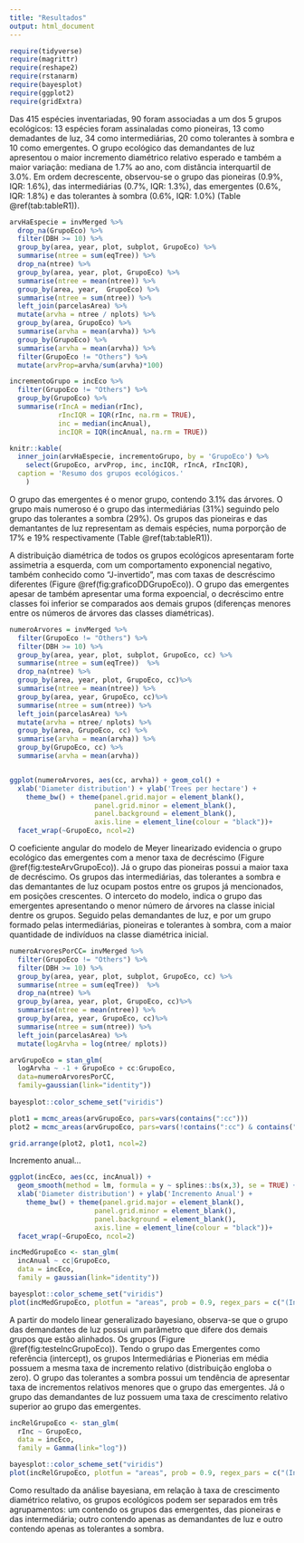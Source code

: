 ```yaml
---
title: "Resultados"
output: html_document
---
```



```r
require(tidyverse)
require(magrittr)
require(reshape2)
require(rstanarm)
require(bayesplot)
require(ggplot2)
require(gridExtra)
```

Das 415 espécies inventariadas, 90 foram associadas a um dos 5 grupos ecológicos: 13 espécies foram assinaladas como pioneiras, 13 como demadantes de luz, 34 como intermediárias, 20 como tolerantes à sombra e 10 como emergentes. O grupo ecológico das demandantes de luz apresentou o maior incremento diamétrico relativo esperado e também a maior variação: mediana de 1.7% ao ano, com distância interquartil de 3.0%. Em ordem decrescente, observou-se o grupo das pioneiras (0.9%, IQR: 1.6%), das intermediárias (0.7%, IQR: 1.3%), das emergentes (0.6%, IQR: 1.8%) e das tolerantes à sombra (0.6%, IQR: 1.0%) (Table \@ref(tab:tableR1)).   

```r
arvHaEspecie = invMerged %>%
  drop_na(GrupoEco) %>%
  filter(DBH >= 10) %>%
  group_by(area, year, plot, subplot, GrupoEco) %>% 
  summarise(ntree = sum(eqTree)) %>%
  drop_na(ntree) %>%
  group_by(area, year, plot, GrupoEco) %>%
  summarise(ntree = mean(ntree)) %>%
  group_by(area, year,  GrupoEco) %>%
  summarise(ntree = sum(ntree)) %>%
  left_join(parcelasArea) %>%
  mutate(arvha = ntree / nplots) %>%
  group_by(area, GrupoEco) %>%
  summarise(arvha = mean(arvha)) %>%
  group_by(GrupoEco) %>%
  summarise(arvha = mean(arvha)) %>%
  filter(GrupoEco != "Others") %>%
  mutate(arvProp=arvha/sum(arvha)*100)

incrementoGrupo = incEco %>%
  filter(GrupoEco != "Others") %>%
  group_by(GrupoEco) %>%
  summarise(rIncA = median(rInc),
            rIncIQR = IQR(rInc, na.rm = TRUE),
            inc = median(incAnual),
            incIQR = IQR(incAnual, na.rm = TRUE))
```

```r
knitr::kable(
  inner_join(arvHaEspecie, incrementoGrupo, by = 'GrupoEco') %>%
    select(GrupoEco, arvProp, inc, incIQR, rIncA, rIncIQR),
  caption = 'Resumo dos grupos ecológicos.'
    )
```

O grupo das emergentes é o menor grupo, contendo 3.1% das árvores. O grupo mais numeroso é o grupo das intermediárias (31%) seguindo pelo grupo das tolerantes a sombra (29%). Os grupos das pioneiras e das demantantes de luz representam as demais espécies, numa porporção de 17% e 19% respectivamente (Table \@ref(tab:tableR1)).

A distribuição diamétrica de todos os grupos ecológicos apresentaram forte assimetria a esquerda, com um  comportamento exponencial negativo, também conhecido como "J-invertido", mas com taxas de descréscimo diferentes (Figure \@ref(fig:graficoDDGrupoEco)). O grupo das emergentes apesar de também apresentar uma forma expoencial, o decréscimo entre classes foi inferior se comparados aos demais grupos (diferenças menores entre os números de árvores das classes diamétricas). 

```r
numeroArvores = invMerged %>%
  filter(GrupoEco != "Others") %>%
  filter(DBH >= 10) %>%
  group_by(area, year, plot, subplot, GrupoEco, cc) %>% 
  summarise(ntree = sum(eqTree))  %>%
  drop_na(ntree) %>%
  group_by(area, year, plot, GrupoEco, cc)%>%
  summarise(ntree = mean(ntree)) %>%
  group_by(area, year, GrupoEco, cc)%>%
  summarise(ntree = sum(ntree)) %>%
  left_join(parcelasArea) %>%
  mutate(arvha = ntree/ nplots) %>%
  group_by(area, GrupoEco, cc) %>%
  summarise(arvha = mean(arvha)) %>%
  group_by(GrupoEco, cc) %>%
  summarise(arvha = mean(arvha)) 


ggplot(numeroArvores, aes(cc, arvha)) + geom_col() +
  xlab('Diameter distribution') + ylab('Trees per hectare') +
    theme_bw() + theme(panel.grid.major = element_blank(),
                     panel.grid.minor = element_blank(),
                     panel.background = element_blank(),
                     axis.line = element_line(colour = "black"))+
  facet_wrap(~GrupoEco, ncol=2)


```


O coeficiente angular do modelo de Meyer linearizado evidencia o grupo ecológico das emergentes com a menor taxa de decréscimo (Figure \@ref(fig:testeArvGrupoEco)). Já o grupo das pioneiras possui a maior taxa de decréscimo. Os grupos das intermediárias, das tolerantes a sombra e das demantantes de luz ocupam postos entre os grupos já mencionados, em posições crescentes. O interceto do modelo, indica o grupo das emergentes apresentando o menor número de árvores na classe inicial dentre os grupos. Seguido pelas demandantes de luz, e por um grupo formado pelas intermediárias, pioneiras e tolerantes à sombra, com a maior quantidade de indivíduos na classe diamétrica inicial. 

```r
numeroArvoresPorCC= invMerged %>%
  filter(GrupoEco != "Others") %>%
  filter(DBH >= 10) %>%
  group_by(area, year, plot, subplot, GrupoEco, cc) %>% 
  summarise(ntree = sum(eqTree))  %>%
  drop_na(ntree) %>%
  group_by(area, year, plot, GrupoEco, cc)%>%
  summarise(ntree = mean(ntree)) %>%
  group_by(area, year, GrupoEco, cc)%>%
  summarise(ntree = sum(ntree)) %>%
  left_join(parcelasArea) %>%
  mutate(logArvha = log(ntree/ nplots))

arvGrupoEco = stan_glm(
  logArvha ~ -1 + GrupoEco + cc:GrupoEco, 
  data=numeroArvoresPorCC, 
  family=gaussian(link="identity"))
  
bayesplot::color_scheme_set("viridis")

plot1 = mcmc_areas(arvGrupoEco, pars=vars(contains(":cc")))
plot2 = mcmc_areas(arvGrupoEco, pars=vars(!contains(":cc") & contains("Grupo")))

grid.arrange(plot2, plot1, ncol=2)

```
Incremento anual...

```r

ggplot(incEco, aes(cc, incAnual)) + 
  geom_smooth(method = lm, formula = y ~ splines::bs(x,3), se = TRUE) +
  xlab('Diameter distribution') + ylab('Incremento Anual') +
    theme_bw() + theme(panel.grid.major = element_blank(),
                     panel.grid.minor = element_blank(),
                     panel.background = element_blank(),
                     axis.line = element_line(colour = "black"))+
  facet_wrap(~GrupoEco, ncol=2)

```

```r
incMedGrupoEco <- stan_glm(
  incAnual ~ cc|GrupoEco,
  data = incEco,
  family = gaussian(link="identity"))

bayesplot::color_scheme_set("viridis")
plot(incMedGrupoEco, plotfun = "areas", prob = 0.9, regex_pars = c("(Intercept)", "Grupo"))
```

A partir do modelo linear generalizado bayesiano, observa-se que o grupo das demandantes de luz possui um parâmetro que difere dos demais grupos que estão alinhados. Os grupos (Figure \@ref(fig:testeIncGrupoEco)). Tendo o grupo das Emergentes como referência (intercept), os grupos Intermediárias e Pionerias em média possuem a mesma taxa de incremento relativo (distribuição engloba o zero). O grupo das tolerantes a sombra possui um tendência de apresentar taxa de incrementos relativos menores que o grupo das emergentes. Já o grupo das demandantes de luz possuem uma taxa de crescimento relativo superior ao grupo das emergentes.

```r
incRelGrupoEco <- stan_glm(
  rInc ~ GrupoEco,
  data = incEco,
  family = Gamma(link="log"))

bayesplot::color_scheme_set("viridis")
plot(incRelGrupoEco, plotfun = "areas", prob = 0.9, regex_pars = c("(Intercept)", "Grupo"))
```

Como resultado da análise bayesiana, em relação à taxa de crescimento diamétrico relativo, os grupos ecológicos podem ser separados em três agrupamentos: um contendo os grupos das emergentes, das pioneiras e das intermediária; outro contendo apenas as demandantes de luz e outro contendo apenas as tolerantes a sombra.